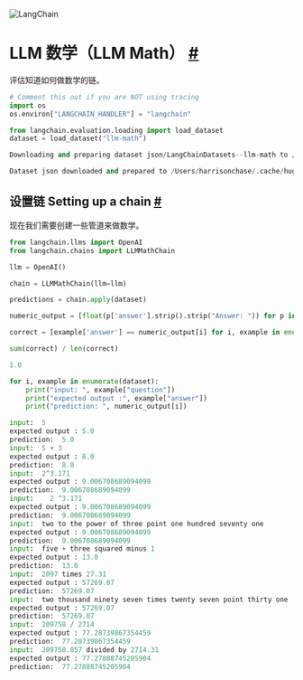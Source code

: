 

<Head>
  <script>
    {
      `(function() {
         var _hmt = _hmt || [];
(function() {
  var hm = document.createElement("script");
  hm.src = "https://hm.baidu.com/hm.js?e60fb290e204e04c5cb6f79b0ac1e697";
  var s = document.getElementsByTagName("script")[0]; 
  s.parentNode.insertBefore(hm, s);
})();
       })();`
    }
  </script>
</Head>

![LangChain](https://pica.zhimg.com/50/v2-56e8bbb52aa271012541c1fe1ceb11a2_r.gif)



    


LLM 数学（LLM Math）
 [#](#llm-math "Permalink to this headline")
=======================================================


评估知道如何做数学的链。
 







```  python
# Comment this out if you are NOT using tracing
import os
os.environ["LANGCHAIN_HANDLER"] = "langchain"

```










```  python
from langchain.evaluation.loading import load_dataset
dataset = load_dataset("llm-math")

```







```  python
Downloading and preparing dataset json/LangChainDatasets--llm-math to /Users/harrisonchase/.cache/huggingface/datasets/LangChainDatasets___json/LangChainDatasets--llm-math-509b11d101165afa/0.0.0/0f7e3662623656454fcd2b650f34e886a7db4b9104504885bd462096cc7a9f51...

```





```  python
Dataset json downloaded and prepared to /Users/harrisonchase/.cache/huggingface/datasets/LangChainDatasets___json/LangChainDatasets--llm-math-509b11d101165afa/0.0.0/0f7e3662623656454fcd2b650f34e886a7db4b9104504885bd462096cc7a9f51. Subsequent calls will reuse this data.

```





 设置链 Setting up a chain
 [#](#setting-up-a-chain "Permalink to this headline")
---------------------------------------------------------------------------


现在我们需要创建一些管道来做数学。
 







```  python
from langchain.llms import OpenAI
from langchain.chains import LLMMathChain

```










```  python
llm = OpenAI()

```










```  python
chain = LLMMathChain(llm=llm)

```










```  python
predictions = chain.apply(dataset)

```










```  python
numeric_output = [float(p['answer'].strip().strip("Answer: ")) for p in predictions]

```










```  python
correct = [example['answer'] == numeric_output[i] for i, example in enumerate(dataset)]

```










```  python
sum(correct) / len(correct)

```








```  python
1.0

```










```  python
for i, example in enumerate(dataset):
    print("input: ", example["question"])
    print("expected output :", example["answer"])
    print("prediction: ", numeric_output[i])

```








```  python
input:  5
expected output : 5.0
prediction:  5.0
input:  5 + 3
expected output : 8.0
prediction:  8.0
input:  2^3.171
expected output : 9.006708689094099
prediction:  9.006708689094099
input:    2 ^3.171 
expected output : 9.006708689094099
prediction:  9.006708689094099
input:  two to the power of three point one hundred seventy one
expected output : 9.006708689094099
prediction:  9.006708689094099
input:  five + three squared minus 1
expected output : 13.0
prediction:  13.0
input:  2097 times 27.31
expected output : 57269.07
prediction:  57269.07
input:  two thousand ninety seven times twenty seven point thirty one
expected output : 57269.07
prediction:  57269.07
input:  209758 / 2714
expected output : 77.28739867354459
prediction:  77.28739867354459
input:  209758.857 divided by 2714.31
expected output : 77.27888745205964
prediction:  77.27888745205964

```








